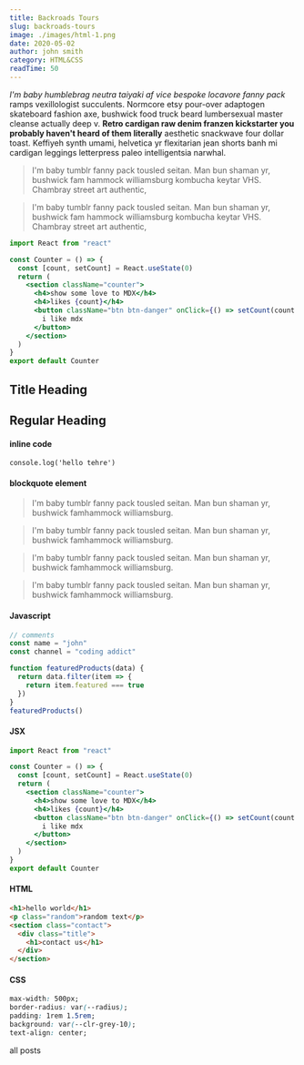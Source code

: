 ```yaml
---
title: Backroads Tours
slug: backroads-tours
image: ./images/html-1.png
date: 2020-05-02
author: john smith
category: HTML&CSS
readTime: 50
---
```



_I'm baby humblebrag neutra taiyaki af vice bespoke locavore fanny pack_ ramps vexillologist succulents. Normcore etsy pour-over adaptogen skateboard fashion axe, bushwick food truck beard lumbersexual master cleanse actually deep v. **Retro cardigan raw denim franzen kickstarter you probably haven't heard of them literally** aesthetic snackwave four dollar toast. Keffiyeh synth umami, helvetica yr flexitarian jean shorts banh mi cardigan leggings letterpress paleo intelligentsia narwhal.

<blockquote>
  I'm baby tumblr fanny pack tousled seitan. Man bun shaman yr, bushwick fam
  hammock williamsburg kombucha keytar VHS. Chambray street art authentic,
</blockquote>

<blockquote display="info">
  I'm baby tumblr fanny pack tousled seitan. Man bun shaman yr, bushwick fam
  hammock williamsburg kombucha keytar VHS. Chambray street art authentic,
</blockquote>

```jsx
import React from "react"

const Counter = () => {
  const [count, setCount] = React.useState(0)
  return (
    <section className="counter">
      <h4>show some love to MDX</h4>
      <h4>likes {count}</h4>
      <button className="btn btn-danger" onClick={() => setCount(count + 1)}>
        i like mdx
      </button>
    </section>
  )
}
export default Counter
```

<h2 title='true'>Title Heading</h2>
<h2>Regular Heading</h2>
<h4>inline code</h4>

`console.log('hello tehre')`

<h4>blockquote element</h4>

<blockquote display='default'>
  I'm baby tumblr fanny pack tousled seitan. Man bun shaman yr, bushwick famhammock williamsburg.
</blockquote>

<blockquote display='warning'>
  I'm baby tumblr fanny pack tousled seitan. Man bun shaman yr, bushwick famhammock williamsburg.
</blockquote>

<blockquote display='info'>
  I'm baby tumblr fanny pack tousled seitan. Man bun shaman yr, bushwick famhammock williamsburg.
</blockquote>

<blockquote>
  I'm baby tumblr fanny pack tousled seitan. Man bun shaman yr, bushwick famhammock williamsburg.
</blockquote>

#### Javascript

```js
// comments
const name = "john"
const channel = "coding addict"

function featuredProducts(data) {
  return data.filter(item => {
    return item.featured === true
  })
}
featuredProducts()
```

#### JSX

```jsx
import React from "react"

const Counter = () => {
  const [count, setCount] = React.useState(0)
  return (
    <section className="counter">
      <h4>show some love to MDX</h4>
      <h4>likes {count}</h4>
      <button className="btn btn-danger" onClick={() => setCount(count + 1)}>
        i like mdx
      </button>
    </section>
  )
}
export default Counter
```

#### HTML

```html
<h1>hello world</h1>
<p class="random">random text</p>
<section class="contact">
  <div class="title">
    <h1>contact us</h1>
  </div>
</section>
```

#### CSS

```css
max-width: 500px;
border-radius: var(--radius);
padding: 1rem 1.5rem;
background: var(--clr-grey-10);
text-align: center;
```


<Link to="/posts" className="btn center-btn">
  all posts
</Link>
